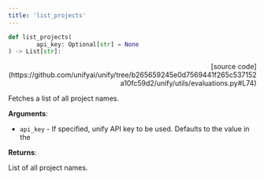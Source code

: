 ```yaml
---
title: 'list_projects'
---
```


```python
def list_projects(
        api_key: Optional[str] = None
) -> List[str]:
```

<p align="right">[source code](https://github.com/unifyai/unify/tree/b265659245e0d7569441f265c537152a10fc59d2/unify/utils/evaluations.py#L74)</p>

Fetches a list of all project names.

**Arguments**:

- `api_key` - If specified, unify API key to be used. Defaults to the value in the



**Returns**:

List of all project names.